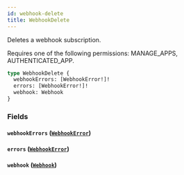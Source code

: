 ```yaml
---
id: webhook-delete
title: WebhookDelete
---
```



Deletes a webhook subscription. 

Requires one of the following permissions: MANAGE_APPS, AUTHENTICATED_APP.

```graphql
type WebhookDelete {
  webhookErrors: [WebhookError!]!
  errors: [WebhookError!]!
  webhook: Webhook
}
```


### Fields

#### `webhookErrors` ([`WebhookError`](../../../developer/api-reference/objects/webhook-error))




#### `errors` ([`WebhookError`](../../../developer/api-reference/objects/webhook-error))




#### `webhook` ([`Webhook`](../../../developer/api-reference/objects/webhook))






